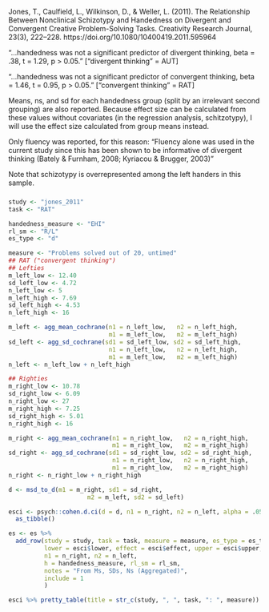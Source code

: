<!-- Dependencies: tidyverse, psych, common/pretty_table.R -->

Jones, T., Caulfield, L., Wilkinson, D., & Weller, L. (2011). The Relationship Between Nonclinical Schizotypy and Handedness on Divergent and Convergent Creative Problem-Solving Tasks. Creativity Research Journal, 23(3), 222–228. https://doi.org/10.1080/10400419.2011.595964


"...handedness was not a significant predictor of divergent thinking, beta = .38, t = 1.29, p > 0.05." ["divergent thinking" = AUT]

"...handedness was not a significant predictor of convergent thinking, beta = 1.46, t = 0.95, p > 0.05." ["convergent thinking" = RAT]

Means, ns, and sd for each handedness group (split by an irrelevant second grouping) are also reported. Because effect size  can be calculated from these values without covariates (in the regression analysis, schitzotypy), I will use the effect size calculated from group means instead.

Only fluency was reported, for this reason: "Fluency alone was used in the current study since this has been shown to be informative of divergent thinking (Bately & Furnham, 2008; Kyriacou & Brugger, 2003)"

Note that schizotypy is overrepresented among the left handers in this sample.

### {.tabset}
```r
study <- "jones_2011"
task <- "RAT"
```

```r
handedness_measure <- "EHI"
rl_sm <- "R/L"
es_type <- "d"
```

```r
measure <- "Problems solved out of 20, untimed"
## RAT ("convergent thinking")
## Lefties
m_left_low <- 12.40
sd_left_low <- 4.72
n_left_low <- 5
m_left_high <- 7.69
sd_left_high <- 4.53
n_left_high <- 16

m_left <- agg_mean_cochrane(n1 = n_left_low,   n2 = n_left_high,
                            m1 = m_left_low,   m2 = m_left_high)
sd_left <- agg_sd_cochrane(sd1 = sd_left_low, sd2 = sd_left_high,
                            n1 = n_left_low,   n2 = n_left_high,
                            m1 = m_left_low,   m2 = m_left_high)
n_left <- n_left_low + n_left_high

## Righties
m_right_low <- 10.78
sd_right_low <- 6.09
n_right_low <- 27
m_right_high <- 7.25
sd_right_high <- 5.01
n_right_high <- 16

m_right <- agg_mean_cochrane(n1 = n_right_low,   n2 = n_right_high,
                             m1 = m_right_low,   m2 = m_right_high)
sd_right <- agg_sd_cochrane(sd1 = sd_right_low, sd2 = sd_right_high,
                             n1 = n_right_low,   n2 = n_right_high,
                             m1 = m_right_low,   m2 = m_right_high)
n_right <- n_right_low + n_right_high

d <- msd_to_d(m1 = m_right, sd1 = sd_right,
                      m2 = m_left, sd2 = sd_left)

esci <- psych::cohen.d.ci(d = d, n1 = n_right, n2 = n_left, alpha = .05) %>%
  as_tibble()

es <- es %>%
  add_row(study = study, task = task, measure = measure, es_type = es_type,
          lower = esci$lower, effect = esci$effect, upper = esci$upper,
          n1 = n_right, n2 = n_left,
          h = handedness_measure, rl_sm = rl_sm,
          notes = "From Ms, SDs, Ns (Aggregated)",
          include = 1
          )

esci %>% pretty_table(title = str_c(study, ", ", task, ": ", measure))
```
